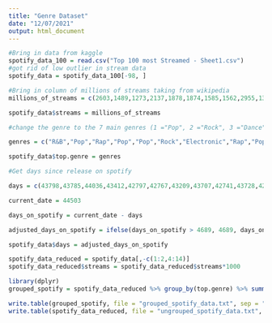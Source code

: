 ```yaml
---
title: "Genre Dataset"
date: "12/07/2021"
output: html_document
---
```


```r
#Bring in data from kaggle
spotify_data_100 = read.csv("Top 100 most Streamed - Sheet1.csv")
#got rid of low outlier in stream data
spotify_data = spotify_data_100[-98, ]
```

```r
#Bring in column of millions of streams taking from wikipedia
millions_of_streams = c(2603,1489,1273,2137,1878,1874,1585,1562,2955,1306,2136,1911,1865,1766,1604,1585,1571,1566,1422,1285,2289,1721,1695,1536,1524,1451,1355,1354,2076,1871,1685,1662,1664,1640,1599,1572,1566,1543,1411,1384,1357,1979,1832,1681,1636,1513,1467,1458,1430,1414,1399,1281,1238,1254,2391,1670,1495,1425,1367,1372,1362,1302,1283,1268,1270,1280,1263,1243,1250,1234,1592,1524,1480,1310,1294,1274,1224,1215,1489,1236,1285,1239,1260,1244,1232,1223,1350,1351,1471,1469,1291,1543,1489,1231,1391,2157,1248,1229,1456)

spotify_data$streams = millions_of_streams

#change the genre to the 7 main genres (1 ="Pop", 2 ="Rock", 3 ="Dance", 4 ="Rap", 5 ="R&B", 6="Hip Hop", 7="Electronic")

genres = c("R&B","Pop","Rap","Pop","Pop","Rock","Electronic","Rap","Pop","Pop","Dance","Electronic","Pop","Rap","Hip Hop","Dance","Rap","Rap","Dance","Hip Hop","Rap","Pop","Rap","Rap","Rock","Rap","Rap","R&B","Rap","Pop","R&B","Pop","Dance","Dance","Rock","Rap","Rock","Dance","Pop","Pop","Rap","Pop","Hip Hop","Dance","Rock","Hip Hop","Dance","Rap","Dance","Pop","Dance","Dance","Electronic","Rock","Pop","Dance","Rap","Pop","Rap","Dance","Pop","Dance","Dance","Dance","Rock","Rock","Pop","Hip Hop","Pop","Dance","Dance","Pop","Dance","Pop","Dance","Rap","Dance","R&B","Dance","Rap","Pop","Pop","Rock","Rock","Electronic","Dance","Dance","Pop","Electronic","Pop","Dance","Dance","Dance","Hip Hop","Dance","Hip Hop","Pop","Dance","Dance")

spotify_data$top.genre = genres

#Get days since release on spotify

days = c(43798,43785,44036,43412,42797,42767,43209,43707,42741,43728,42580,43553,42622,43224,41498,43483,42972,42615,41442,42993,42993,41810,43160,43315,42122,43726,43805,42151,43391,41810,42634,42317,42788,43370,42852,42818,41530,43329,43407,41358,40771,43637,43119,43770,27698,42824,42587,42678,41743,42524,41953,42874,43389,38145,43595,42950,43217,43595,42832,42986,41415,42692,42073,43196,42537,41156,43202,43560,39490,42846,42888,42299,42405,42171,43196,42713,42398,42163,42842,43154,42108,42244,35002,41156,43293,41778,42398,43250,42341,40963,42496,42065,42842,37455,43377,42465,41880,42573,42108)

current_date = 44503

days_on_spotify = current_date - days

adjusted_days_on_spotify = ifelse(days_on_spotify > 4689, 4689, days_on_spotify)

spotify_data$days = adjusted_days_on_spotify
```

```r
spotify_data_reduced = spotify_data[,-c(1:2,4:14)]
spotify_data_reduced$streams = spotify_data_reduced$streams*1000
```

```r
library(dplyr)
grouped_spotify = spotify_data_reduced %>% group_by(top.genre) %>% summarise(streams = sum(streams), days = sum(days))
```

```r
write.table(grouped_spotify, file = "grouped_spotify_data.txt", sep = " ")
write.table(spotify_data_reduced, file = "ungrouped_spotify_data.txt", sep = " ")
```